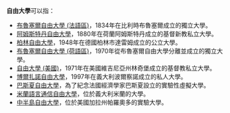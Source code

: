 '''自由大學'''可以指：
*[[布魯塞爾自由大學_(法語區)|布魯塞爾自由大學 (法語區)]]，1834年在比利時布魯塞爾成立的獨立大學。
*[[阿姆斯特丹自由大學|阿姆斯特丹自由大學]]，1880年在荷蘭阿姆斯特丹成立的基督新教私立大學。
*[[柏林自由大學|柏林自由大學]]，1948年在德國柏林市達雷姆成立的公立大學。
*[[布魯塞爾自由大學_(荷語區)|布魯塞爾自由大學 (荷語區)]]，1970年從布魯塞爾自由大學分離並成立的獨立大學。
*[[自由大學_(美國)|自由大學 (美國)]]，1971年在美國維吉尼亞州林奇堡成立的基督教私立大學。
*[[博爾扎諾自由大學|博爾扎諾自由大學]]，1997年在義大利波爾察諾成立的私人大學。
*[[巴斯夏自由大學|巴斯夏自由大學]]，為了紀念法國經濟學家巴斯夏設立的實驗性虛擬大學。
*[[米蘭語言通信自由大學|米蘭語言通信自由大學]]，位於義大利米蘭的大學。
*[[中半島自由大學|中半島自由大學]]，位於美國加拉州帕羅奧多的實驗大學。
{{Disambiguation|F|cat=四字教育機構消歧義}}